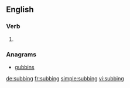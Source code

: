 ==English==

===Verb===
{{head|en|present participle}}

# {{present participle of|sub|lang=en}}

===Anagrams===
* [[gubbins#English|gubbins]]

[[de:subbing]]
[[fr:subbing]]
[[simple:subbing]]
[[vi:subbing]]
